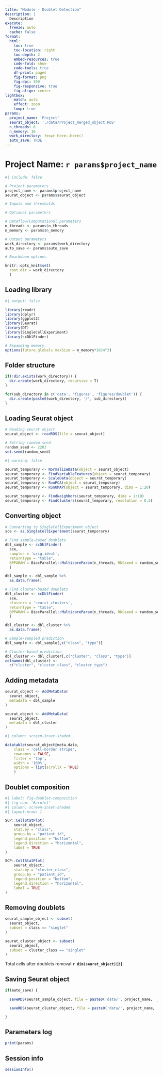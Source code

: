 ```yaml
---
title: "Module - Doublet Detection"
description: | 
  Description
execute:
  freeze: auto
  cache: false
format:
  html:
    toc: true
    toc-location: right
    toc-depth: 2
    embed-resources: true
    code-fold: show
    code-tools: true
    df-print: paged
    fig-format: png
    fig-dpi: 300
    fig-responsive: true
    fig-align: center
lightbox:
    match: auto
    effect: zoom
    loop: true
params:
  project_name: 'Project'
  seurat_object: './data/Project_merged_object.RDS'
  n_threads: 8
  n_memory: 16
  work_directory: !expr here::here()
  auto_save: TRUE
---
```


# Project Name: `r params$project_name`

```r
#| include: false

# Project parameters 
project_name <- params$project_name
seurat_object <- params$seurat_object

# Inputs and thresholds

# Optional parameters

# Dataflow/Computational parameters
n_threads <- params$n_threads
n_memory <- params$n_memory

# Output parameters
work_directory <- params$work_directory
auto_save <- params$auto_save

# Rmarkdown options

knitr::opts_knit$set(
  root.dir = work_directory
  )

```

## Loading library

```r
#| output: false

library(readr)
library(dplyr)
library(ggplot2)
library(Seurat)
library(DT)
library(SingleCellExperiment)
library(scDblFinder)

# Expanding memory
options(future.globals.maxSize = n_memory*1024^3)

```

## Folder structure

```r

if(!dir.exists(work_directory)) {
  dir.create(work_directory, recursive = T)
}

for(sub_directory in c('data', 'figures', 'figures/doublet')) {
  dir.create(paste0(work_directory, '/', sub_directory))
}

```

## Loading Seurat object

```r

# Reading seurat object
seurat_object <- readRDS(file = seurat_object)

# Setting random seed
random_seed <- 2203
set.seed(random_seed)

```

```r
#| warning: false

seurat_temporary <- NormalizeData(object = seurat_object)
seurat_temporary <- FindVariableFeatures(object = seurat_temporary)
seurat_temporary <- ScaleData(object = seurat_temporary)
seurat_temporary <- RunPCA(object = seurat_temporary) 
seurat_temporary <- RunUMAP(object = seurat_temporary, dims = 1:20)

seurat_temporary <- FindNeighbors(seurat_temporary, dims = 1:10)
seurat_temporary <- FindClusters(seurat_temporary, resolution = 0.5)

```

## Converting object

```r

# Converting to SingleCellExperiment object
sce <- as.SingleCellExperiment(seurat_temporary)

# Find sample-based doublets
dbl_sample <- scDblFinder(
  sce, 
  samples = 'orig.ident', 
  returnType = "table",
  BPPARAM = BiocParallel::MulticoreParam(n_threads, RNGseed = random_seed)
  )

dbl_sample <- dbl_sample %>%
  as.data.frame()

```

```r

# Find cluster-based doublets
dbl_cluster <- scDblFinder(
  sce, 
  clusters = 'seurat_clusters',
  returnType = "table",
  BPPARAM = BiocParallel::MulticoreParam(n_threads, RNGseed = random_seed)
  )

dbl_cluster <- dbl_cluster %>%
  as.data.frame()

```

```r

# Sample-sampled prediction
dbl_sample <- dbl_sample[,c("class", "type")]

# Cluster-based prediction
dbl_cluster <- dbl_cluster[,c("cluster", "class", "type")]
colnames(dbl_cluster) <- 
  c("cluster", "cluster_class", "cluster_type")

```

## Adding metadata

```r

seurat_object <- AddMetaData(
  seurat_object,
  metadata = dbl_sample
)

seurat_object <- AddMetaData(
  seurat_object,
  metadata = dbl_cluster
)

```

```r
#| column: screen-inset-shaded

datatable(seurat_object@meta.data, 
    class = 'cell-border stripe',
    rownames = FALSE,
    filter = 'top',
    width = '100%', 
    options = list(scrollX = TRUE)
    )

```

## Doublet composition

```r
#| label: fig-doublet-composition
#| fig-cap: 'Barplot'
#| column: screen-inset-shaded
#| layout-nrow: 1

SCP::CellStatPlot(
    seurat_object, 
    stat.by = "class", 
    group.by = "patient_id", 
    legend.position = "bottom",
    legend.direction = "horizontal",
    label = TRUE
)

SCP::CellStatPlot(
    seurat_object, 
    stat.by = "cluster_class", 
    group.by = "patient_id",
    legend.position = "bottom",
    legend.direction = "horizontal",
    label = TRUE
)

```

## Removing doublets

```r

seurat_sample_object <- subset(
  seurat_object,
  subset = class == "singlet"
)

seurat_cluster_object <- subset(
  seurat_object,
  subset = cluster_class == "singlet"
)

```

::: {.callout-warning}
Total cells after doublets removal **`r dim(seurat_object)[2]`**.
:::

## Saving Seurat object

```r

if(auto_save) {
  
  saveRDS(seurat_sample_object, file = paste0('data/', project_name, '_qc_dbl_sample_object.RDS'))

  saveRDS(seurat_cluster_object, file = paste0('data/', project_name, '_qc_dbl_cluster_object.RDS'))

}

```

## Parameters log

```r

print(params)

```

## Session info

```r

sessionInfo()

```
